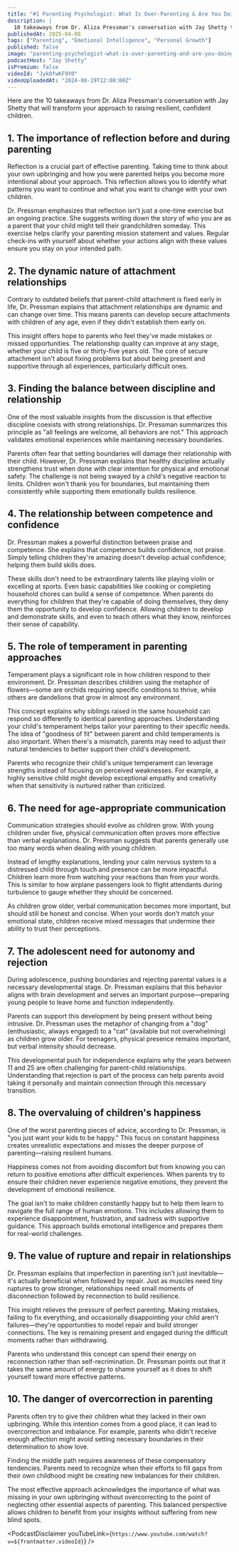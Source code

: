 ```yaml
---
title: "#1 Parenting Psychologist: What Is Over-Parenting & Are You Doing It?"
description: |
  10 takeaways from Dr. Aliza Pressman's conversation with Jay Shetty that will transform your approach to raising resilient, confident children.
publishedAt: 2025-04-08
tags: ["Parenting", "Emotional Intelligence", "Personal Growth"]
published: false
image: "parenting-psychologist-what-is-over-parenting-and-are-you-doing-it.jpg"
podcastHost: "Jay Shetty"
isPremium: false
videoId: "Jyk0fwKF9Y0"
videoUploadedAt: "2024-08-19T12:00:00Z"
---
```



<PodcastSummaryPageLayout frontmatter={frontmatter}>

Here are the 10 takeaways from Dr. Aliza Pressman's conversation with Jay Shetty that will transform your approach to raising resilient, confident children.

## 1. The importance of reflection before and during parenting

Reflection is a crucial part of effective parenting. Taking time to think about your own upbringing and how you were parented helps you become more intentional about your approach. This reflection allows you to identify what patterns you want to continue and what you want to change with your own children.

Dr. Pressman emphasizes that reflection isn't just a one-time exercise but an ongoing practice. She suggests writing down the story of who you are as a parent that your child might tell their grandchildren someday. This exercise helps clarify your parenting mission statement and values. Regular check-ins with yourself about whether your actions align with these values ensure you stay on your intended path.

## 2. The dynamic nature of attachment relationships

Contrary to outdated beliefs that parent-child attachment is fixed early in life, Dr. Pressman explains that attachment relationships are dynamic and can change over time. This means parents can develop secure attachments with children of any age, even if they didn't establish them early on.

This insight offers hope to parents who feel they've made mistakes or missed opportunities. The relationship quality can improve at any stage, whether your child is five or thirty-five years old. The core of secure attachment isn't about fixing problems but about being present and supportive through all experiences, particularly difficult ones.

## 3. Finding the balance between discipline and relationship

One of the most valuable insights from the discussion is that effective discipline coexists with strong relationships. Dr. Pressman summarizes this principle as "all feelings are welcome, all behaviors are not." This approach validates emotional experiences while maintaining necessary boundaries.

Parents often fear that setting boundaries will damage their relationship with their child. However, Dr. Pressman explains that healthy discipline actually strengthens trust when done with clear intention for physical and emotional safety. The challenge is not being swayed by a child's negative reaction to limits. Children won't thank you for boundaries, but maintaining them consistently while supporting them emotionally builds resilience.

## 4. The relationship between competence and confidence

Dr. Pressman makes a powerful distinction between praise and competence. She explains that competence builds confidence, not praise. Simply telling children they're amazing doesn't develop actual confidence; helping them build skills does.

These skills don't need to be extraordinary talents like playing violin or excelling at sports. Even basic capabilities like cooking or completing household chores can build a sense of competence. When parents do everything for children that they're capable of doing themselves, they deny them the opportunity to develop confidence. Allowing children to develop and demonstrate skills, and even to teach others what they know, reinforces their sense of capability.

## 5. The role of temperament in parenting approaches

Temperament plays a significant role in how children respond to their environment. Dr. Pressman describes children using the metaphor of flowers—some are orchids requiring specific conditions to thrive, while others are dandelions that grow in almost any environment.

This concept explains why siblings raised in the same household can respond so differently to identical parenting approaches. Understanding your child's temperament helps tailor your parenting to their specific needs. The idea of "goodness of fit" between parent and child temperaments is also important. When there's a mismatch, parents may need to adjust their natural tendencies to better support their child's development.

Parents who recognize their child's unique temperament can leverage strengths instead of focusing on perceived weaknesses. For example, a highly sensitive child might develop exceptional empathy and creativity when that sensitivity is nurtured rather than criticized.

## 6. The need for age-appropriate communication

Communication strategies should evolve as children grow. With young children under five, physical communication often proves more effective than verbal explanations. Dr. Pressman suggests that parents generally use too many words when dealing with young children.

Instead of lengthy explanations, lending your calm nervous system to a distressed child through touch and presence can be more impactful. Children learn more from watching your reactions than from your words. This is similar to how airplane passengers look to flight attendants during turbulence to gauge whether they should be concerned.

As children grow older, verbal communication becomes more important, but should still be honest and concise. When your words don't match your emotional state, children receive mixed messages that undermine their ability to trust their perceptions.

## 7. The adolescent need for autonomy and rejection

During adolescence, pushing boundaries and rejecting parental values is a necessary developmental stage. Dr. Pressman explains that this behavior aligns with brain development and serves an important purpose—preparing young people to leave home and function independently.

Parents can support this development by being present without being intrusive. Dr. Pressman uses the metaphor of changing from a "dog" (enthusiastic, always engaged) to a "cat" (available but not overwhelming) as children grow older. For teenagers, physical presence remains important, but verbal intensity should decrease.

This developmental push for independence explains why the years between 11 and 25 are often challenging for parent-child relationships. Understanding that rejection is part of the process can help parents avoid taking it personally and maintain connection through this necessary transition.

## 8. The overvaluing of children's happiness

One of the worst parenting pieces of advice, according to Dr. Pressman, is "you just want your kids to be happy." This focus on constant happiness creates unrealistic expectations and misses the deeper purpose of parenting—raising resilient humans.

Happiness comes not from avoiding discomfort but from knowing you can return to positive emotions after difficult experiences. When parents try to ensure their children never experience negative emotions, they prevent the development of emotional resilience.

The goal isn't to make children constantly happy but to help them learn to navigate the full range of human emotions. This includes allowing them to experience disappointment, frustration, and sadness with supportive guidance. This approach builds emotional intelligence and prepares them for real-world challenges.

## 9. The value of rupture and repair in relationships

Dr. Pressman explains that imperfection in parenting isn't just inevitable—it's actually beneficial when followed by repair. Just as muscles need tiny ruptures to grow stronger, relationships need small moments of disconnection followed by reconnection to build resilience.

This insight relieves the pressure of perfect parenting. Making mistakes, failing to fix everything, and occasionally disappointing your child aren't failures—they're opportunities to model repair and build stronger connections. The key is remaining present and engaged during the difficult moments rather than withdrawing.

Parents who understand this concept can spend their energy on reconnection rather than self-recrimination. Dr. Pressman points out that it takes the same amount of energy to shame yourself as it does to shift yourself toward more effective patterns.

## 10. The danger of overcorrection in parenting

Parents often try to give their children what they lacked in their own upbringing. While this intention comes from a good place, it can lead to overcorrection and imbalance. For example, parents who didn't receive enough affection might avoid setting necessary boundaries in their determination to show love.

Finding the middle path requires awareness of these compensatory tendencies. Parents need to recognize when their efforts to fill gaps from their own childhood might be creating new imbalances for their children.

The most effective approach acknowledges the importance of what was missing in your own upbringing without overcorrecting to the point of neglecting other essential aspects of parenting. This balanced perspective allows children to benefit from your insights without suffering from new blind spots.

<PodcastDisclaimer
  youTubeLink={`https://www.youtube.com/watch?v=${frontmatter.videoId}`}
/>

</PodcastSummaryPageLayout>
